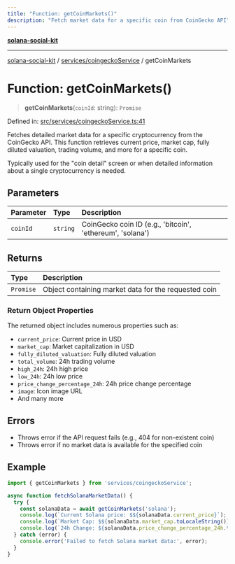 ```yaml
---
title: "Function: getCoinMarkets()"
description: "Fetch market data for a specific coin from CoinGecko API"
---
```


[**solana-social-kit**](../../../README.mdx)

***

[solana-social-kit](../../../README.mdx) / [services/coingeckoService](../README.mdx) / getCoinMarkets

# Function: getCoinMarkets()

> **getCoinMarkets**(`coinId`: string): `Promise`<any>

Defined in: [src/services/coingeckoService.ts:41](https://github.com/SendArcade/solana-app-kit/blob/main/src/services/coingeckoService.ts#L41)

Fetches detailed market data for a specific cryptocurrency from the CoinGecko API.
This function retrieves current price, market cap, fully diluted valuation, 
trading volume, and more for a specific coin.

Typically used for the "coin detail" screen or when detailed information about a single
cryptocurrency is needed.

## Parameters

| Parameter | Type | Description |
| :------ | :------ | :------ |
| `coinId` | `string` | CoinGecko coin ID (e.g., 'bitcoin', 'ethereum', 'solana') |

## Returns

| Type | Description |
| :------ | :------ |
| `Promise`<any> | Object containing market data for the requested coin |

### Return Object Properties

The returned object includes numerous properties such as:
- `current_price`: Current price in USD
- `market_cap`: Market capitalization in USD
- `fully_diluted_valuation`: Fully diluted valuation
- `total_volume`: 24h trading volume
- `high_24h`: 24h high price
- `low_24h`: 24h low price
- `price_change_percentage_24h`: 24h price change percentage
- `image`: Icon image URL
- And many more

## Errors

- Throws error if the API request fails (e.g., 404 for non-existent coin)
- Throws error if no market data is available for the specified coin

## Example

```typescript
import { getCoinMarkets } from 'services/coingeckoService';

async function fetchSolanaMarketData() {
  try {
    const solanaData = await getCoinMarkets('solana');
    console.log(`Current Solana price: $${solanaData.current_price}`);
    console.log(`Market Cap: $${solanaData.market_cap.toLocaleString()}`);
    console.log(`24h Change: ${solanaData.price_change_percentage_24h.toFixed(2)}%`);
  } catch (error) {
    console.error('Failed to fetch Solana market data:', error);
  }
}
``` 